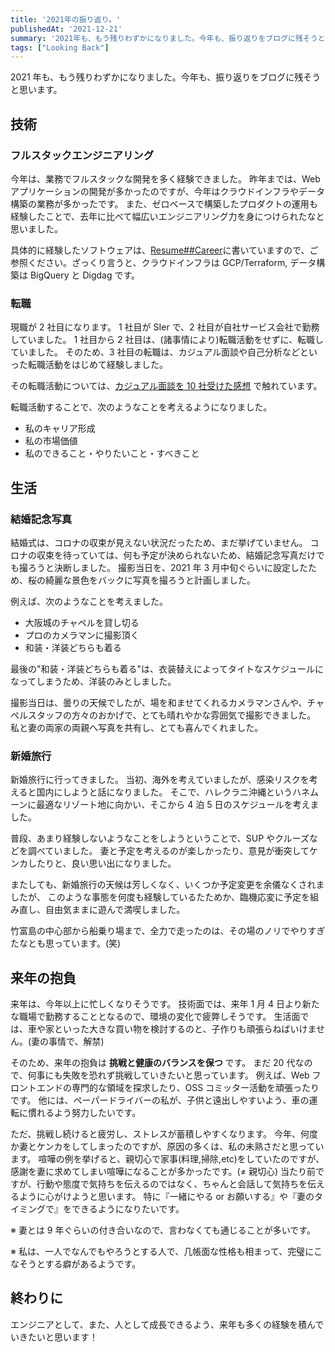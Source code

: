 ```yaml
---
title: '2021年の振り返り。'
publishedAt: '2021-12-21'
summary: '2021年も、もう残りわずかになりました。今年も、振り返りをブログに残そうと思います。技術 フルスタックエンジニアリング 今年は、業務でフルスタックな開発を多く経験できました。'
tags: ["Looking Back"]
---
```


2021 年も、もう残りわずかになりました。今年も、振り返りをブログに残そうと思います。

## 技術

### フルスタックエンジニアリング

今年は、業務でフルスタックな開発を多く経験できました。
昨年までは、Web アプリケーションの開発が多かったのですが、今年はクラウドインフラやデータ構築の業務が多かったです。
また、ゼロベースで構築したプロダクトの運用も経験したことで、去年に比べて幅広いエンジニアリング力を身につけられたなと思いました。

具体的に経験したソフトウェアは、[Resume##Career](../../../resume/index.mdxx)に書いていますので、ご参照ください。ざっくり言うと、クラウドインフラは GCP/Terraform, データ構築は BigQuery と Digdag です。

### 転職

現職が 2 社目になります。
1 社目が SIer で、2 社目が自社サービス会社で勤務していました。
1 社目から 2 社目は、(諸事情により)転職活動をせずに、転職していました。
そのため、3 社目の転職は、カジュアル面談や自己分析などといった転職活動をはじめて経験しました。

その転職活動については、[カジュアル面談を 10 社受けた感想](../my_feedback_after_taking_casual_interviews_with_10_companies_in_2_months/index.mdxx) で触れています。

転職活動することで、次のようなことを考えるようになりました。

- 私のキャリア形成
- 私の市場価値
- 私のできること・やりたいこと・すべきこと

## 生活

### 結婚記念写真

結婚式は、コロナの収束が見えない状況だったため、まだ挙げていません。
コロナの収束を待っていては、何も予定が決められないため、結婚記念写真だけでも撮ろうと決断しました。
撮影当日を、2021 年 3 月中旬ぐらいに設定したため、桜の綺麗な景色をバックに写真を撮ろうと計画しました。

例えば、次のようなことを考えました。

- 大阪城のチャペルを貸し切る
- プロのカメラマンに撮影頂く
- 和装・洋装どちらも着る

最後の"和装・洋装どちらも着る"は、衣装替えによってタイトなスケジュールになってしまうため、洋装のみとしました。

撮影当日は、曇りの天候でしたが、場を和ませてくれるカメラマンさんや、チャペルスタッフの方々のおかげで、とても晴れやかな雰囲気で撮影できました。
私と妻の両家の両親へ写真を共有し、とても喜んでくれました。

### 新婚旅行

新婚旅行に行ってきました。
当初、海外を考えていましたが、感染リスクを考えると国内にしようと話になりました。
そこで、ハレクラニ沖縄というハネムーンに最適なリゾート地に向かい、そこから 4 泊 5 日のスケジュールを考えました。

普段、あまり経験しないようなことをしようということで、SUP やクルーズなどを調べていました。
妻と予定を考えるのが楽しかったり、意見が衝突してケンカしたりと、良い思い出になりました。

またしても、新婚旅行の天候は芳しくなく、いくつか予定変更を余儀なくされましたが、
このような事態を何度も経験しているたためか、臨機応変に予定を組み直し、自由気ままに遊んで満喫しました。

竹富島の中心部から船乗り場まで、全力で走ったのは、その場のノリでやりすぎたなとも思っています。(笑)

## 来年の抱負

来年は、今年以上に忙しくなりそうです。
技術面では、来年 1 月 4 日より新たな職場で勤務することとなるので、環境の変化で疲弊しそうです。
生活面では、車や家といった大きな買い物を検討するのと、子作りも頑張らねばいけません。(妻の事情で、解禁)

そのため、来年の抱負は **挑戦と健康のバランスを保つ** です。
まだ 20 代なので、何事にも失敗を恐れず挑戦していきたいと思っています。
例えば、Web フロントエンドの専門的な領域を探求したり、OSS コミッター活動を頑張ったりです。
他には、ペーパードライバーの私が、子供と遠出しやすいよう、車の運転に慣れるよう努力したいです。

ただ、挑戦し続けると疲労し、ストレスが蓄積しやすくなります。
今年、何度か妻とケンカをしてしまったのですが、原因の多くは、私の未熟さだと思っています。
喧嘩の例を挙げると、親切心で家事(料理,掃除,etc)をしていたのですが、感謝を妻に求めてしまい喧嘩になることが多かったです。(≠ 親切心)
当たり前ですが、行動や態度で気持ちを伝えるのではなく、ちゃんと会話して気持ちを伝えるように心がけようと思います。
特に『一緒にやる or お願いする』や『妻のタイミングで』をできるようになりたいです。

※ 妻とは 9 年ぐらいの付き合いなので、言わなくても通じることが多いです。

※ 私は、一人でなんでもやろうとする人で、几帳面な性格も相まって、完璧にこなそうとする癖があるようです。

## 終わりに

エンジニアとして、また、人として成長できるよう、来年も多くの経験を積んでいきたいと思います！
